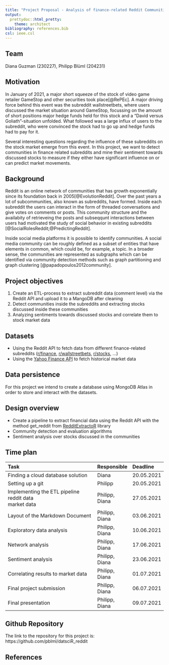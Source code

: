```yaml
---
title: "Project Proposal - Analysis of finance-related Reddit Communities"
output: 
  prettydoc::html_pretty:
    theme: architect 
bibliography: references.bib
csl: ieee.csl
---
```


## Team

Diana Guzman (230227), Philipp Blüml (204231)

## Motivation

In January of 2021, a major short squeeze of the stock of video game retailer GameStop and other securities took place[@RePEc]. A major driving force behind this event was the subreddit wallstreetbets, where users discussed the market situation around GameStop, focussing on the amount of short positions major hedge funds held for this stock and a “David versus Goliath”-situation unfolded. What followed was a large influx of users to the subreddit, who were convinced the stock had to go up and hedge funds had to pay for it. 
 
Several interesting questions regarding the influence of these subreddits on the stock market emerge from this event. In this project, we want to detect communities in finance related subreddits and mine their sentiment towards discussed stocks to measure if they either have significant influence on or can predict market movements.

## Background

Reddit is an online network of communities that has growth exponentially since its foundation back in 2005[@EvolutionReddit]. Over the past years a lot of subcommunities, also known as subreddits, have formed. Inside each subreddit the users can interact in the form of threaded conversations and give votes on comments or posts. This community structure and the availabity of retrieveing the posts and subseqqunt interactions between users had motivated the study of social behavior in existing subreddits [@SocialRolesReddit;@PredictingReddit].


Inside social media platforms it is possible to identify communities. A social media community can be roughly defined as a subset of entities that have elements in common, which could be, for example, a topic. In a broader sense, the communities are represented as subgraphs  which can be identified via  community detection methods such as graph partitioning and graph clustering [@papadopoulos2012community].

## Project objectives

1. Create an ETL-process to extract subreddit data (comment level) via the Reddit API and upload it to a MangoDB after cleaning
2. Detect communities inside the subreddits and extracting stocks discussed inside these communities
3. Analyzing sentiments towards discussed stocks and correlate them to stock market data

## Datasets

* Using the Reddit API to fetch data from different finance-related subreddits ([r/finance](www.reddit.com/r/finance), [r/wallstreetbets](www.reddit.com/r/wallstreets), [r/stocks](www.reddit.com/r/stocks), ...)
* Using the [Yahoo Finance API](https://cran.r-project.org/web/packages/BatchGetSymbols/vignettes/BatchGetSymbols-vignette.html) to fetch historical market data

## Data persistence

For this project we intend to create a database using MongoDB Atlas in order to store and interact with the datasets.

## Design overview

* Create a pipeline to extract financial data using the Reddit API with the method get_reddit from [RedditExtractoR](https://cran.r-project.org/web/packages/RedditExtractoR/RedditExtractoR.pdf) library
* Community detection and evaluation algorithms
* Sentiment analysis over stocks discussed in the communities

## Time plan

| Task                                                          | Responsible    | Deadline   |
|:--------------------------------------------------------------|:---------------|:-----------|
| Finding a cloud database solution                             | Diana          | 20.05.2021 |
| Setting up a git                                              | Philipp        | 20.05.2021 |
| Implementing the ETL pipeline <br>reddit data <br>market data | Philipp, Diana | 27.05.2021 |
| Layout of the Markdown Document                               | Philipp, Diana | 03.06.2021 |
| Exploratory data analysis                                     | Philipp, Diana | 10.06.2021 |
| Network analysis                                              | Philipp, Diana | 17.06.2021 |
| Sentiment analysis                                            | Philipp, Diana | 23.06.2021 |
| Correlating results to market data                            | Philipp, Diana | 01.07.2021 |
| Final project submission                                      | Philipp, Diana | 06.07.2021 |
| Final presentation                                            | Philipp, Diana | 09.07.2021 |

## Github Repository

The link to the repository for this project is: https://github.com/pblml/datsciR_reddit

## References
